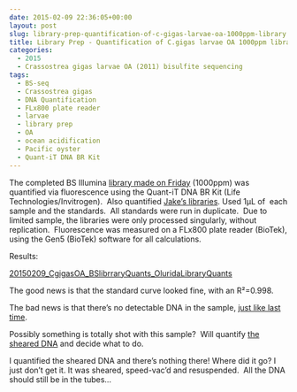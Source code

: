 ```yaml
---
date: 2015-02-09 22:36:05+00:00
layout: post
slug: library-prep-quantification-of-c-gigas-larvae-oa-1000ppm-library
title: Library Prep - Quantification of C.gigas larvae OA 1000ppm library
categories:
  - 2015
  - Crassostrea gigas larvae OA (2011) bisulfite sequencing
tags:
  - BS-seq
  - Crassostrea gigas
  - DNA Quantification
  - FLx800 plate reader
  - larvae
  - library prep
  - OA
  - ocean acidification
  - Pacific oyster
  - Quant-iT DNA BR Kit
---
```


The completed BS Illumina [library made on Friday](https://robertslab.github.io/sams-notebook/2015/02/06/bisulfite-ngs-library-prep-bisulfite-conversion-illumina-library-construction-of-c-gigas-larvae-dna.html) (1000ppm) was quantified via fluorescence using the Quant-iT DNA BR Kit (Life Technologies/Invitrogen).  Also quantified [Jake's libraries](https://heareresearch.blogspot.com/2015/02/2-6-2015-library-creation-for-bs-samples.html). Used 1μL of  each sample and the standards.  All standards were run in duplicate.  Due to limited sample, the libraries were only processed singularly, without replication.  Fluorescence was measured on a FLx800 plate reader (BioTek), using the Gen5 (BioTek) software for all calculations.

Results:

[20150209_CgigasOA_BSlibrraryQuants_OluridaLibraryQuants](https://docs.google.com/spreadsheets/d/1HhnEA6Wwj3Kci-Lsh0wE2OTCxEc56KCVC3PF8bHzvJM/edit?usp=sharing)

The good news is that the standard curve looked fine, with an R²=0.998.

The bad news is that there's no detectable DNA in the sample, [just like last time](https://robertslab.github.io/sams-notebook/2015/01/28/bisuflite-ngs-library-prep-c-gigas-larvae-oa-bisulfite-library-quantification.html).

Possibly something is totally shot with this sample?  Will quantify [the sheared DNA](https://robertslab.github.io/sams-notebook/2015/01/09/dna-isolation-c-gigas-larvae-from-2011-noaa-oa-experiment.html) and decide what to do.

I quantified the sheared DNA and there's nothing there! Where did it go? I just don't get it. It was sheared, speed-vac'd and resuspended.  All the DNA should still be in the tubes...
